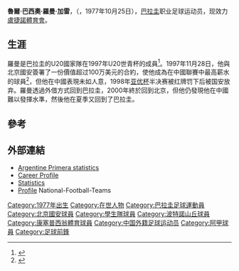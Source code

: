 {{Football player infobox 
| playername = 羅曼
| image =
| fullname = Raúl Basilio Román Garay
| height = {{Height|m=1.72}}
| dateofbirth = {{Birth date and age|1977|10|25|mf=y}} 
| cityofbirth = [[聖洛倫索_(巴拉圭)|聖洛倫索]]
| countryofbirth = [[巴拉圭|巴拉圭]] 
| currentclub  = [[卢克尼奥竞技俱乐部|盧捷諾體育會]] 
| clubnumber = 
| position = [[前鋒_(足球)|前鋒]]
| youthyears = 
| youthclubs = 
| years = 1996 <br> 1997 <br> 1997-00 <br> 1998-99 <br> 2000 <br> 2001 <br>2002 <br> 2002 <br> 2003-04 <br> 2004 <br> 2005-06 <br> 2006 <br> 2007 <br> 2007-08 <br> 2009 <br> 2010-
| clubs = [[民族俱乐部_(巴拉圭)|國民隊]] <br> [[拉普拉塔大學生|學生隊]] <br> [[北京國安|北京國安]] <br> →[[波特諾山丘|波特諾山丘]] (借用) <br> [[卢克尼奥竞技俱乐部|盧捷諾體育會]] <br> [[自由俱乐部|亞松森自由隊]] <br> {{tsl|en|12 de Octubre||奧杜巴雷}} <br> [[美洲太阳俱乐部|美洲太陽]] <br> [[塔夸里足球俱乐部|塔庫里]]<br>[[奥林匹亚俱乐部|奧林比亞]] <br> [[塔夸里足球俱乐部|塔庫里]] <br> [[波特諾山丘|波特諾山丘]] <br> [[康塞普西翁体育俱乐部|康塞普西翁體育]] <br> [[民族俱乐部_(巴拉圭)|國民隊]] <br> [[巴塞罗那体育俱乐部|SC巴塞隆拿]]<br> [[卢克尼奥竞技俱乐部|盧捷諾體育會]]
| caps(goals) = 18 {{0}}(9)<br>{{0}}8 {{0}}(0)<br>11 {{0}}(1)<br>34 {{0}}(7)<br>{{0}}8 {{0}}(2)<br>20 {{0}}(1)<br>{{0}}4 {{0}}(0)<br>18 {{0}}(5)<br>43 (11)<br>18 {{0}}(3)<br>55 (21)<br>19 {{0}}(5)<br>17 {{0}}(1)<br>44 {{0}}(9)<br>17 {{0}}(4) <br> ? (?)
| nationalyears = 1999-2005
| nationalteam = [[巴拉圭國家足球隊|巴拉圭]]
| nationalcaps(goals) = {{0}}8 {{0}}(2)
| pcupdate = 04:38, 16 June 2010 (UTC)
| ntupdate = June 8, 2005
}}
'''魯爾·巴西奧·羅曼·加雷'''，（{{lang-en|'''Raúl Basilio Román Garay'''}}，1977年10月25日），[[巴拉圭|巴拉圭]]职业足球运动员，现效力[[卢克尼奥竞技俱乐部|盧捷諾體育會]]。

== 生涯 ==
羅曼是巴拉圭的U20國家隊在1997年U20世青杯的成員<ref>{{Cite web |url=http://www.fifa.com/worldfootball/statisticsandrecords/players/player=193979/index.html |title=存档副本 |access-date=2010-06-17 |archive-date=2010-12-07 |archive-url=https://web.archive.org/web/20101207133750/http://www.fifa.com/worldfootball/statisticsandrecords/players/player=193979/index.html |dead-url=yes }}</ref>。1997年11月28日，他與北京國安簽署了一份價值超过100万美元的合約，使他成為在中國聯賽中最高薪水的球員<ref>{{Cite web |url=http://www.nytimes.com/1997/11/30/sports/plus-soccer-china-club-offers-record-pact-to-paraguayan.html?n=Top%2FReference%2FTimes%20Topics%2FSubjects%2FS%2FSoccer |title=存档副本 |access-date=2010-06-17 |archive-date=2019-12-18 |archive-url=https://web.archive.org/web/20191218103635/https://www.nytimes.com/1997/11/30/sports/plus-soccer-china-club-offers-record-pact-to-paraguayan.html?n=Top%2FReference%2FTimes%20Topics%2FSubjects%2FS%2FSoccer |dead-url=no }}</ref>，但他在中國表現未如人意，1998年[[亞洲盃賽冠軍盃|亚优杯]]半决赛被红牌罚下后被国安放弃。羅曼透過外借方式回到巴拉圭，2000年終於回到北京，但他仍發現他在中國難以發揮水準，然後他在夏季又回到了巴拉圭。

==參考==
{{Reflist}}

== 外部連結 ==
* [https://web.archive.org/web/20120726142658/http://www.futbolxxi.com/Futbolista.aspx?ID=9800&SEOFutbolista=Roman+Garay+Raul+Basilio Argentine Primera statistics]
* [http://www.worldfootball.net/spieler_profil/raul-roman/_ Career Profile] {{Wayback|url=http://www.worldfootball.net/spieler_profil/raul-roman/_ |date=20120723033041 }}
* [http://soccernet.espn.go.com/players/stats?id=72805/_ Statistics]
* [http://www.national-football-teams.com/v2/player.php?id=8616 Profile] {{Wayback|url=http://www.national-football-teams.com/v2/player.php?id=8616 |date=20121008191324 }} National-Football-Teams

{{DEFAULTSORT:Roman, Raul}}
[[Category:1977年出生|Category:1977年出生]]
[[Category:在世人物|Category:在世人物]]
[[Category:巴拉圭足球運動員|Category:巴拉圭足球運動員]]
[[Category:北京國安球員|Category:北京國安球員]]
[[Category:學生隊球員|Category:學生隊球員]]
[[Category:波特諾山丘球員|Category:波特諾山丘球員]]
[[Category:康塞普西翁體育球員|Category:康塞普西翁體育球員]]
[[Category:中国外籍足球运动员|Category:中国外籍足球运动员]]
[[Category:阿甲球員|Category:阿甲球員]]
[[Category:足球前鋒|Category:足球前鋒]]